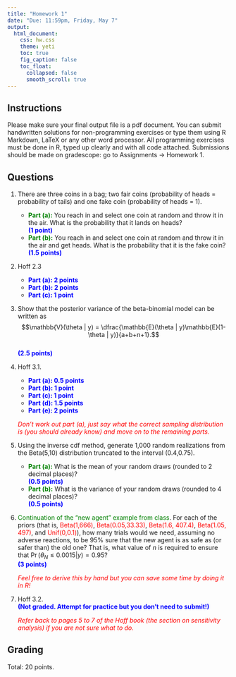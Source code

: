 ```yaml
---
title: "Homework 1"
date: "Due: 11:59pm, Friday, May 7"
output: 
  html_document: 
    css: hw.css
    theme: yeti
    toc: true
    fig_caption: false
    toc_float:
      collapsed: false
      smooth_scroll: true
---
```


## Instructions

Please make sure your final output file is a pdf document. You can submit handwritten solutions for non-programming exercises or type them using R Markdown, LaTeX or any other word processor. All programming exercises must be done in R, typed up clearly and with all code attached. Submissions should be made on gradescope: go to Assignments $\rightarrow$ Homework 1.

## Questions

1. There are three coins in a bag; two fair coins (probability of heads = probability of tails) and one fake coin (probability of heads = 1). 
    + <font color="green">**Part (a):**</font> You reach in and select one coin at random and throw it in the air. What is the probability that it lands on heads?  
    <font color="blue">**(1 point)**</font>
    + <font color="green">**Part (b):**</font> You reach in and select one coin at random and throw it in the air and get heads. What is the probability that it is the fake coin?  
    <font color="blue">**(1.5 points)**</font>
    
2. Hoff 2.3
    + <font color="blue">**Part (a): 2 points**</font>
    + <font color="blue">**Part (b): 2 points**</font>
    + <font color="blue">**Part (c): 1 point**</font>

3. Show that the posterior variance of the beta-binomial model can be written as
$$\mathbb{V}(\theta | y) = \dfrac{\mathbb{E}(\theta | y)\mathbb{E}(1-\theta | y)}{a+b+n+1}.$$  
<font color="blue">**(2.5 points)**</font>

    
4. Hoff 3.1. 
    + <font color="blue">**Part (a): 0.5 points**</font>
    + <font color="blue">**Part (b): 1 point**</font>
    + <font color="blue">**Part (c): 1 point**</font>
    + <font color="blue">**Part (d): 1.5 points**</font>
    + <font color="blue">**Part (e): 2 points**</font>

    <font color="red">*Don't work out part (a), just say what the correct sampling distribution is (you should already know) and move on to the remaining parts.*</font>

5. Using the inverse cdf method, generate 1,000 random realizations from the Beta(5,10) distribution truncated to the interval (0.4,0.75).
    + <font color="green">**Part (a):**</font>  What is the mean of your random draws (rounded to 2 decimal places)?  
    <font color="blue">**(0.5 points)**</font>
    + <font color="green">**Part (b):**</font>  What is the variance of your random draws (rounded to 4 decimal places)?  
    <font color="blue">**(0.5 points)**</font>

6. <font color="green">Continuation of the "new agent" example from class</font>. For each of the priors (that is, <font color="red">Beta(1,666)</font>, <font color="red">Beta(0.05,33.33)</font>, <font color="red">Beta(1.6, 407.4)</font>, <font color="red">Beta(1.05, 497)</font>, and <font color="red">Unif(0,0.1)</font>), how many trials would we need, assuming no adverse reactions, to be 95% sure that the new agent is as safe as (or safer than) the old one? That is, what value of $n$ is required to ensure that $\Pr(\theta_N \leq 0.0015| y) = 0.95$?  
<font color="blue">**(3 points)**</font>

    <font color="red">*Feel free to derive this by hand but you can save some time by doing it in R!*</font>


7. Hoff 3.2.  
<font color="blue">**(Not graded. Attempt for practice but you don't need to submit!)**</font>

    <font color="red">*Refer back to pages 5 to 7 of the Hoff book (the section on sensitivity analysis) if you are not sure what to do.*</font>


## Grading

Total: 20 points.
  